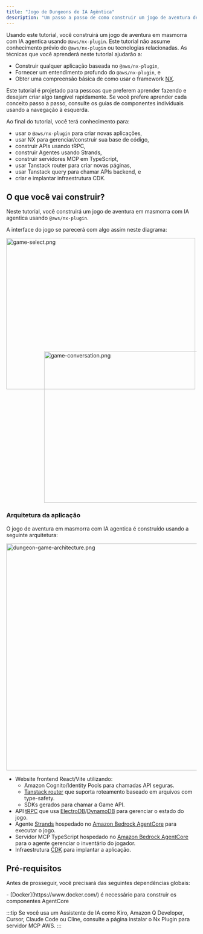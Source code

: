 ```yaml
---
title: "Jogo de Dungeons de IA Agêntica"
description: "Um passo a passo de como construir um jogo de aventura de dungeon com IA agêntica usando o @aws/nx-plugin."
---
```





Usando este tutorial, você construirá um jogo de aventura em masmorra com IA agentica usando `@aws/nx-plugin`. Este tutorial não assume conhecimento prévio do `@aws/nx-plugin` ou tecnologias relacionadas.
As técnicas que você aprenderá neste tutorial ajudarão a:
- Construir qualquer aplicação baseada no `@aws/nx-plugin`,
- Fornecer um entendimento profundo do `@aws/nx-plugin`, e
- Obter uma compreensão básica de como usar o framework [NX](https://nx.dev/).

<Aside>Este tutorial é projetado para pessoas que preferem aprender fazendo e desejam criar algo tangível rapidamente. Se você prefere aprender cada conceito passo a passo, consulte os guias de componentes individuais usando a navegação à esquerda.</Aside>

Ao final do tutorial, você terá conhecimento para:

- usar o `@aws/nx-plugin` para criar novas aplicações,
- usar NX para gerenciar/construir sua base de código,
- construir APIs usando tRPC,
- construir Agentes usando Strands,
- construir servidores MCP em TypeScript,
- usar Tanstack router para criar novas páginas,
- usar Tanstack query para chamar APIs backend, e
- criar e implantar infraestrutura CDK.

## O que você vai construir?

Neste tutorial, você construirá um jogo de aventura em masmorra com IA agentica usando `@aws/nx-plugin`.

A interface do jogo se parecerá com algo assim neste diagrama:

<Image src={gameSelectPng} alt="game-select.png" width="500" height="400" />
<div style="margin-top: -100px; margin-left: 100px;">
<Image src={gameConversationPng} alt="game-conversation.png" width="500" height="400" />
</div>

### Arquitetura da aplicação

O jogo de aventura em masmorra com IA agentica é construído usando a seguinte arquitetura:

<Image style="margin: auto" src={dungeonAdventureArchitecturePng} alt="dungeon-game-architecture.png" height="600" />

- Website frontend React/Vite utilizando:
  - Amazon Cognito/Identity Pools para chamadas API seguras.
  - [Tanstack router](https://tanstack.com/router/latest) que suporta roteamento baseado em arquivos com type-safety.
  - SDKs gerados para chamar a Game API.
- API [tRPC](https://trpc.io/) que usa [ElectroDB](https://electrodb.dev/)/[DynamoDB](https://aws.amazon.com/dynamodb/) para gerenciar o estado do jogo.
- Agente [Strands](https://strandsagents.com/latest/) hospedado no [Amazon Bedrock AgentCore](https://aws.amazon.com/bedrock/agentcore/) para executar o jogo.
- Servidor MCP TypeScript hospedado no [Amazon Bedrock AgentCore](https://aws.amazon.com/bedrock/agentcore/) para o agente gerenciar o inventário do jogador.
- Infraestrutura [CDK](https://docs.aws.amazon.com/cdk/v2/guide/home.html) para implantar a aplicação.

## Pré-requisitos

Antes de prosseguir, você precisará das seguintes dependências globais:

<Snippet name="required-prerequisites" />
- [Docker](https://www.docker.com/) é necessário para construir os componentes AgentCore

:::tip
Se você usa um Assistente de IA como Kiro, Amazon Q Developer, Cursor, Claude Code ou Cline, consulte a página <Link path="/get_started/building-with-ai">instalar o Nx Plugin para servidor MCP AWS</Link>.
:::